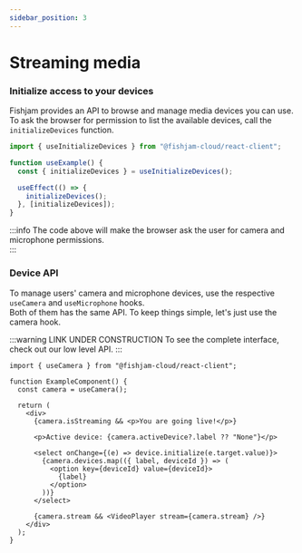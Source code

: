 ```yaml
---
sidebar_position: 3
---
```


# Streaming media

### Initialize access to your devices

Fishjam provides an API to browse and manage media devices you can use.  
To ask the browser for permission to list the available devices, call the `initializeDevices` function.

```ts
import { useInitializeDevices } from "@fishjam-cloud/react-client";

function useExample() {
  const { initializeDevices } = useInitializeDevices();

  useEffect(() => {
    initializeDevices();
  }, [initializeDevices]);
}
```

:::info
The code above will make the browser ask the user for camera and microphone permissions.  
:::

### Device API

To manage users' camera and microphone devices, use the respective `useCamera` and `useMicrophone` hooks.  
Both of them has the same API. To keep things simple, let's just use the camera hook.

:::warning LINK UNDER CONSTRUCTION
To see the complete interface, check out our low level API.
:::

```tsx
import { useCamera } from "@fishjam-cloud/react-client";

function ExampleComponent() {
  const camera = useCamera();

  return (
    <div>
      {camera.isStreaming && <p>You are going live!</p>}

      <p>Active device: {camera.activeDevice?.label ?? "None"}</p>

      <select onChange={(e) => device.initialize(e.target.value)}>
        {camera.devices.map(({ label, deviceId }) => (
          <option key={deviceId} value={deviceId}>
            {label}
          </option>
        ))}
      </select>

      {camera.stream && <VideoPlayer stream={camera.stream} />}
    </div>
  );
}
```
